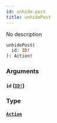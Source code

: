 ```yaml
---
id: unhide-post
title: unhidePost
---
```


No description

```graphql
unhidePost(
  id: ID!
): Action!

```

### Arguments

#### `id` ([`ID!`](/docs/graphql/scalars/id))

### Type

#### [`Action`](/docs/graphql/objects/action)
